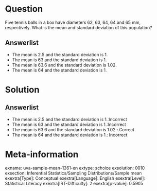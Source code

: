 Question
========

Five tennis balls in a box have diameters 62, 63, 64, 64 and 65 mm, respectively. What is the mean and standard deviation of this population?

Answerlist
----------

* The mean is 2.5 and the standard deviation is 1.
* The mean is 63 and the standard deviation is 1.
* The mean is 63.6 and the standard deviation is 1.02.
* The mean is 64 and the standard deviation is 1.

Solution
========

Answerlist
----------

* The mean is 2.5 and the standard deviation is 1.:Incorrect
* The mean is 63 and the standard deviation is 1.:Incorrect
* The mean is 63.6 and the standard deviation is 1.02.: Correct
* The mean is 64 and the standard deviation is 1.: Incorrect

Meta-information
================
exname: uva-sample-mean-1361-en
extype: schoice
exsolution: 0010
exsection: Inferential Statistics/Sampling Distributions/Sample mean
exextra[Type]: Conceptual
exextra[Language]: English
exextra[Level]: Statistical Literacy
exextra[IRT-Difficulty]: 2
exextra[p-value]: 0.5905
